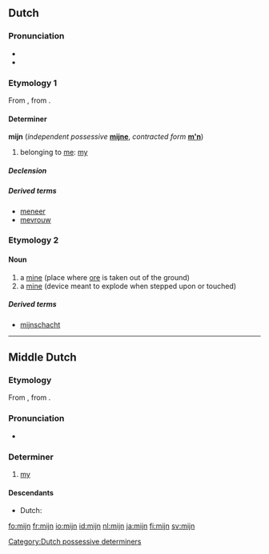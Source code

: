 ==Dutch==
===Pronunciation===
* {{IPA|/mɛi̯n/|lang=nl}}
* {{audio|Nl-mijn.ogg|audio}}

===Etymology 1===
From {{etyl|odt|nl}} {{term|min|mīn|lang=odt}}, from {{proto|Germanic|mīnaz|lang=nl}}.

====Determiner====
'''mijn'''  {{context|dependent possessive}} (''independent possessive'' '''[[mijne]]''', ''contracted form'' '''[[m'n]]''')

# belonging to [[me]]: [[my]]

=====Declension=====
{{nl-decl-personal pronouns}}

=====Derived terms=====
* [[meneer]]
* [[mevrouw]]

[[Category:Dutch possessive determiners]]

===Etymology 2===
{{rfe|lang=nl}}

====Noun====
{{nl-noun|g=f|mijnen|mijntje}}

# a [[mine]] (place where [[ore]] is taken out of the ground)
# a [[mine]] (device meant to explode when stepped upon or touched)

=====Derived terms=====
* [[mijnschacht]]

----

==Middle Dutch==

===Etymology===
From {{etyl|odt|dum}} {{term|min|mīn|lang=odt}}, from {{proto|Germanic|mīnaz|lang=dum}}.

===Pronunciation===
* {{IPA|lang=dum|/miːn/}}

===Determiner===
{{dum-adj|cat=determiners|cat2=possessive determiners|stem=min}}

# [[my]]

====Descendants====
* Dutch: {{l|nl|mijn}}

[[fo:mijn]]
[[fr:mijn]]
[[io:mijn]]
[[id:mijn]]
[[nl:mijn]]
[[ja:mijn]]
[[fi:mijn]]
[[sv:mijn]]